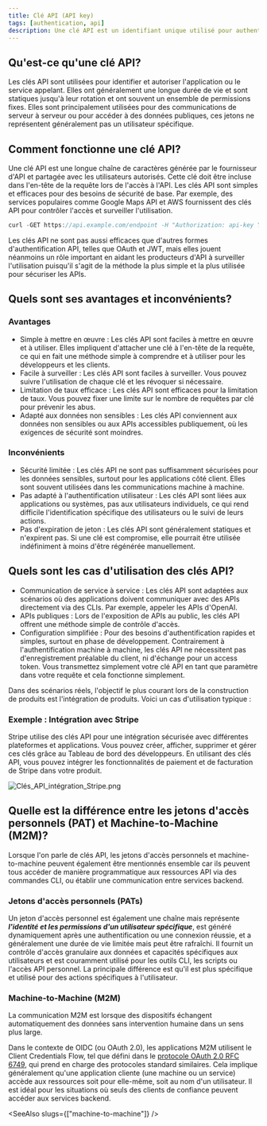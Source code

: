 ```yaml
---
title: Clé API (API key)
tags: [authentication, api]
description: Une clé API est un identifiant unique utilisé pour authentifier et autoriser un client lors de l'accès à une API. Elle sert de jeton secret inclus dans les requêtes API pour vérifier l'identité du client et permettre l'accès à des ressources ou services spécifiques. Les clés API sont généralement utilisées dans les communications de serveur à serveur ou lorsqu'un accès aux données publiques est nécessaire.
---
```


## Qu'est-ce qu'une clé API?

Les clés API sont utilisées pour identifier et autoriser l'application ou le service appelant. Elles ont généralement une longue durée de vie et sont statiques jusqu'à leur rotation et ont souvent un ensemble de permissions fixes. Elles sont principalement utilisées pour des communications de serveur à serveur ou pour accéder à des données publiques, ces jetons ne représentent généralement pas un utilisateur spécifique.

## Comment fonctionne une clé API?

Une clé API est une longue chaîne de caractères générée par le fournisseur d'API et partagée avec les utilisateurs autorisés. Cette clé doit être incluse dans l'en-tête de la requête lors de l'accès à l'API. Les clés API sont simples et efficaces pour des besoins de sécurité de base. Par exemple, des services populaires comme Google Maps API et AWS fournissent des clés API pour contrôler l'accès et surveiller l'utilisation.

```java
curl -GET https://api.example.com/endpoint -H "Authorization: api-key YOUR_API_KEY"
```

Les clés API ne sont pas aussi efficaces que d'autres formes d'authentification API, telles que OAuth et JWT, mais elles jouent néanmoins un rôle important en aidant les producteurs d'API à surveiller l'utilisation puisqu'il s'agit de la méthode la plus simple et la plus utilisée pour sécuriser les APIs.

## Quels sont ses avantages et inconvénients?

### Avantages

- Simple à mettre en œuvre : Les clés API sont faciles à mettre en œuvre et à utiliser. Elles impliquent d'attacher une clé à l'en-tête de la requête, ce qui en fait une méthode simple à comprendre et à utiliser pour les développeurs et les clients.
- Facile à surveiller : Les clés API sont faciles à surveiller. Vous pouvez suivre l'utilisation de chaque clé et les révoquer si nécessaire.
- Limitation de taux efficace : Les clés API sont efficaces pour la limitation de taux. Vous pouvez fixer une limite sur le nombre de requêtes par clé pour prévenir les abus.
- Adapté aux données non sensibles : Les clés API conviennent aux données non sensibles ou aux APIs accessibles publiquement, où les exigences de sécurité sont moindres.

### Inconvénients

- Sécurité limitée : Les clés API ne sont pas suffisamment sécurisées pour les données sensibles, surtout pour les applications côté client. Elles sont souvent utilisées dans les communications machine à machine.
- Pas adapté à l'authentification utilisateur : Les clés API sont liées aux applications ou systèmes, pas aux utilisateurs individuels, ce qui rend difficile l'identification spécifique des utilisateurs ou le suivi de leurs actions.
- Pas d'expiration de jeton : Les clés API sont généralement statiques et n'expirent pas. Si une clé est compromise, elle pourrait être utilisée indéfiniment à moins d'être régénérée manuellement.

## Quels sont les cas d'utilisation des clés API?

- Communication de service à service : Les clés API sont adaptées aux scénarios où des applications doivent communiquer avec des APIs directement via des CLIs. Par exemple, appeler les APIs d'OpenAI.
- APIs publiques : Lors de l'exposition de APIs au public, les clés API offrent une méthode simple de contrôle d'accès.
- Configuration simplifiée : Pour des besoins d'authentification rapides et simples, surtout en phase de développement. Contrairement à l'authentification machine à machine, les clés API ne nécessitent pas d'enregistrement préalable du client, ni d'échange pour un access token. Vous transmettez simplement votre clé API en tant que paramètre dans votre requête et cela fonctionne simplement.

Dans des scénarios réels, l'objectif le plus courant lors de la construction de produits est l'intégration de produits. Voici un cas d'utilisation typique :

### Exemple : Intégration avec Stripe

Stripe utilise des clés API pour une intégration sécurisée avec différentes plateformes et applications. Vous pouvez créer, afficher, supprimer et gérer ces clés grâce au Tableau de bord des développeurs. En utilisant des clés API, vous pouvez intégrer les fonctionnalités de paiement et de facturation de Stripe dans votre produit.

![Clés_API_intégration_Stripe.png](https://uploads.strapi.logto.io/Stripe_integration_API_keys_cb6a2bc679.png)

## Quelle est la différence entre les jetons d'accès personnels (PAT) et Machine-to-Machine (M2M)?

Lorsque l'on parle de clés API, les jetons d'accès personnels et machine-to-machine peuvent également être mentionnés ensemble car ils peuvent tous accéder de manière programmatique aux ressources API via des commandes CLI, ou établir une communication entre services backend.

### Jetons d'accès personnels (PATs)

Un jeton d'accès personnel est également une chaîne mais représente ***l'identité et les permissions d'un utilisateur spécifique***, est généré dynamiquement après une authentification ou une connexion réussie, et a généralement une durée de vie limitée mais peut être rafraîchi. Il fournit un contrôle d'accès granulaire aux données et capacités spécifiques aux utilisateurs et est couramment utilisé pour les outils CLI, les scripts ou l'accès API personnel. La principale différence est qu'il est plus spécifique et utilisé pour des actions spécifiques à l'utilisateur.

### Machine-to-Machine (M2M)

La communication M2M est lorsque des dispositifs échangent automatiquement des données sans intervention humaine dans un sens plus large.

Dans le contexte de OIDC (ou OAuth 2.0), les applications M2M utilisent le Client Credentials Flow, tel que défini dans le [protocole OAuth 2.0 RFC 6749](https://datatracker.ietf.org/doc/html/rfc6749), qui prend en charge des protocoles standard similaires. Cela implique généralement qu'une application cliente (une machine ou un service) accède aux ressources soit pour elle-même, soit au nom d'un utilisateur. Il est idéal pour les situations où seuls des clients de confiance peuvent accéder aux services backend.

<SeeAlso slugs={["machine-to-machine"]} />
